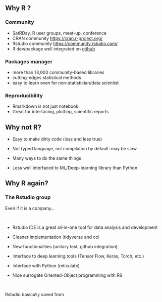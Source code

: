 ## Why R ?

### Community

* SatRDay, R user groups, meet-up, conference
* CRAN community [https://cran.r-project.org/](https://cran.r-project.org/)
* Rstudio community [https://community.rstudio.com/](https://community.rstudio.com/)
* R dev/package well integrated on [github](http://github.com)

### Packages manager

* more than 13,000 community-based libraries
* cutting-edges statistical methods
* easy to learn even for non-statistician/data scientist

### Reproducibility

* Rmarkdown is not just notebook
* Great for interfacing, plotting, scientific reports

## Why not R?

- Easy to make dirty code (less and less true)

- Not typed language, not compilation by default: may be slow

- Many ways to do the same things

- Less well interfaced to ML/Deep-learning library than Python


## Why R again?

### The Rstudio group

Even if it is a company...

&nbsp; 

- Rstudio IDE is a great all-in-one tool for data analysis and development

- Cleaner implementation (tidyverse and co)

- New functionalities (unitary test, github integration)  

- Interface to deep learning tools (Tensor Flow, Keras, Torch, etc.)  

- Interface with Python (reticulate)

- Nice surrogate Oriented-Object programming with R6 

&nbsp; 

\rsa Rstudio basically saved \C{R} from \C{Python}

